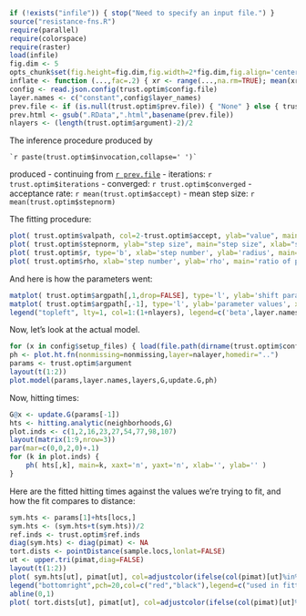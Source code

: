 ```r
if (!exists("infile")) { stop("Need to specify an input file.") }
source("resistance-fns.R")
require(parallel)
require(colorspace)
require(raster)
load(infile)
fig.dim <- 5
opts_chunk$set(fig.height=fig.dim,fig.width=2*fig.dim,fig.align='center')
inflate <- function (...,fac=.2) { xr <- range(...,na.rm=TRUE); mean(xr) + (1+fac) * (xr-mean(xr)) }
config <- read.json.config(trust.optim$config.file)
layer.names <- c("constant",config$layer_names)
prev.file <- if (is.null(trust.optim$prev.file)) { "None" } else { trust.optim$prev.file}
prev.html <- gsub(".RData",".html",basename(prev.file))
nlayers <- (length(trust.optim$argument)-2)/2
```

The inference procedure produced by
```
`r paste(trust.optim$invocation,collapse=' ')`
```
produced
- continuing from [`r prev.file`](`r prev.html`)
- iterations: `r trust.optim$iterations`
- converged: `r trust.optim$converged`
- acceptance rate: `r mean(trust.optim$accept)`
- mean step size: `r mean(trust.optim$stepnorm)`  


The fitting procedure:
```r
plot( trust.optim$valpath, col=2-trust.optim$accept, ylab="value", main="value", xlab="step number", type='b', log='y' )
plot( trust.optim$stepnorm, ylab="step size", main="step size", xlab="step number", type='b' )
plot( trust.optim$r, type='b', xlab='step number', ylab='radius', main='radius' )
plot( trust.optim$rho, xlab='step number', ylab='rho', main='ratio of predicted to observed improvement', type='b', ylim=c(-2,2) )
```

And here is how the parameters went:
```r
matplot( trust.optim$argpath[,1,drop=FALSE], type='l', ylab='shift parameter', xlab='step number' )
matplot( trust.optim$argpath[,-1], type='l', ylab='parameter values', xlab='step number', lty=c(1,rep(1,nlayers),rep(2,nlayers)), col=c(1,2:(1+nlayers),2:(1+nlayers)) )
legend("topleft", lty=1, col=1:(1+nlayers), legend=c('beta',layer.names))
```

Now, let's look at the actual model.
```r
for (x in config$setup_files) { load(file.path(dirname(trust.optim$config.file),x)) }
ph <- plot.ht.fn(nonmissing=nonmissing,layer=nalayer,homedir="..")
params <- trust.optim$argument
layout(t(1:2))
plot.model(params,layer.names,layers,G,update.G,ph)
```

Now, hitting times:
```r
G@x <- update.G(params[-1])
hts <- hitting.analytic(neighborhoods,G)
plot.inds <- c(1,2,16,23,27,54,77,98,107)
layout(matrix(1:9,nrow=3))
par(mar=c(0,0,2,0)+.1)
for (k in plot.inds) {
    ph( hts[,k], main=k, xaxt='n', yaxt='n', xlab='', ylab='' )
}
```

Here are the fitted hitting times against the values we're trying to fit,
and how the fit compares to distance:
```r
sym.hts <- params[1]+hts[locs,]
sym.hts <- (sym.hts+t(sym.hts))/2
ref.inds <- trust.optim$ref.inds
diag(sym.hts) <- diag(pimat) <- NA
tort.dists <- pointDistance(sample.locs,lonlat=FALSE)
ut <- upper.tri(pimat,diag=FALSE)
layout(t(1:2))
plot( sym.hts[ut], pimat[ut], col=adjustcolor(ifelse(col(pimat)[ut]%in%ref.inds,'red','black'),0.25), pch=20, cex=0.5, ylab="observed times", xlab="fitted times" )
legend("bottomright",pch=20,col=c("red","black"),legend=c("used in fitting","not used in fitting"))
abline(0,1)
plot( tort.dists[ut], pimat[ut], col=adjustcolor(ifelse(col(pimat)[ut]%in%ref.inds,'red','black'),0.25), pch=20, cex=0.5, ylab="observed times", xlab="geographic distance" )
```

